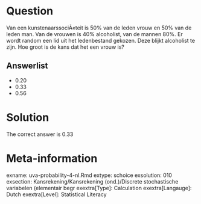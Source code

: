 Question
========

Van een kunstenaarssociÃ«teit is 50% van de leden vrouw en 50% van de leden man. Van de vrouwen is 40% alcoholist, van de mannen 80%. Er wordt random een lid uit het ledenbestand gekozen. Deze blijkt alcoholist te zijn. Hoe groot is de kans dat het een vrouw is? 

Answerlist
----------
* 0.20
* 0.33
* 0.56

Solution
========

The correct answer is  0.33 

Meta-information
================
exname: uva-probability-4-nl.Rmd 
extype: schoice 
exsolution: 010 
exsection: Kansrekening/Kansrekening (ond.)/Discrete stochastische variabelen (elementair begr
exextra[Type]: Calculation
exextra[Langauge]: Dutch 
exextra[Level]: Statistical Literacy
